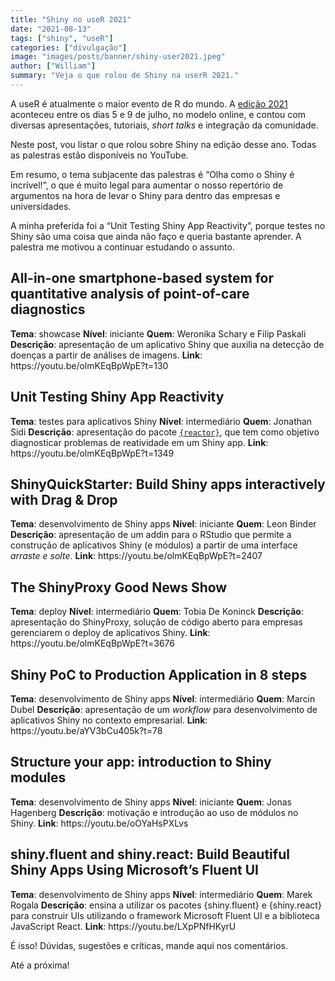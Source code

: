 ```yaml
---
title: "Shiny no useR 2021"
date: "2021-08-13"
tags: ["shiny", "useR"]
categories: ["divulgação"]
image: "images/posts/banner/shiny-user2021.jpeg"
author: ["William"]
summary: "Veja o que rolou de Shiny na userR 2021."
---
```


A useR é atualmente o maior evento de R do mundo. A [edição 2021](https://user2021.r-project.org/) aconteceu entre os dias 5 e 9 de julho, no modelo online, e contou com diversas apresentações, tutoriais, *short talks* e integração da comunidade.

Neste post, vou listar o que rolou sobre Shiny na edição desse ano. Todas as palestras estão disponíveis no YouTube. 

Em resumo, o tema subjacente das palestras é "Olha como o Shiny é incrível!", o que é muito legal para aumentar o nosso repertório de argumentos na hora de levar o Shiny para dentro das empresas e universidades. 

A minha preferida foi a "Unit Testing Shiny App Reactivity", porque testes no Shiny são uma coisa que ainda não faço e queria bastante aprender. A palestra me motivou a continuar estudando o assunto. 

## All-in-one smartphone-based system for quantitative analysis of point-of-care diagnostics

**Tema**: showcase
**Nível**: iniciante
**Quem**: Weronika Schary e Filip Paskali
**Descrição**: apresentação de um aplicativo Shiny que auxilia na detecção de doenças a partir de análises de imagens.
**Link**: https://youtu.be/olmKEqBpWpE?t=130

## Unit Testing Shiny App Reactivity

**Tema**: testes para aplicativos Shiny
**Nível**: intermediário
**Quem**: Jonathan Sidi
**Descrição**: apresentação do pacote [`{reactor}`](https://github.com/yonicd/reactor), que tem como objetivo diagnosticar problemas de reatividade em um Shiny app.
**Link**: https://youtu.be/olmKEqBpWpE?t=1349


## ShinyQuickStarter: Build Shiny apps interactively with Drag & Drop

**Tema**: desenvolvimento de Shiny apps
**Nível**: iniciante 
**Quem**: Leon Binder
**Descrição**: apresentação de um addin para o RStudio que permite a construção de aplicativos Shiny (e módulos) a partir de uma interface *arraste e solte*.
**Link**: https://youtu.be/olmKEqBpWpE?t=2407


## The ShinyProxy Good News Show

**Tema**: deploy
**Nível**: intermediário
**Quem**: Tobia De Koninck
**Descrição**: apresentação do ShinyProxy, solução de código aberto para empresas gerenciarem o deploy de aplicativos Shiny.
**Link**: https://youtu.be/olmKEqBpWpE?t=3676


## Shiny PoC to Production Application in 8 steps

**Tema**: desenvolvimento de Shiny apps
**Nível**: intermediário
**Quem**: Marcin Dubel
**Descrição**: apresentação de um *workflow* para desenvolvimento de aplicativos Shiny no contexto empresarial.
**Link**: https://youtu.be/aYV3bCu405k?t=78


## Structure your app: introduction to Shiny modules

**Tema**: desenvolvimento de Shiny apps
**Nível**: iniciante
**Quem**: Jonas Hagenberg
**Descrição**: motivação e introdução ao uso de módulos no Shiny.
**Link**: https://youtu.be/oOYaHsPXLvs


## shiny.fluent and shiny.react: Build Beautiful Shiny Apps Using Microsoft's Fluent UI

**Tema**: desenvolvimento de Shiny apps
**Nível**: intermediário
**Quem**: Marek Rogala
**Descrição**: ensina a utilizar os pacotes {shiny.fluent} e {shiny.react} para construir UIs utilizando o framework Microsoft Fluent UI e a biblioteca JavaScript React.
**Link**: https://youtu.be/LXpPNfHKyrU

É isso! Dúvidas, sugestões e críticas, mande aqui nos comentários. 

Até a próxima!
